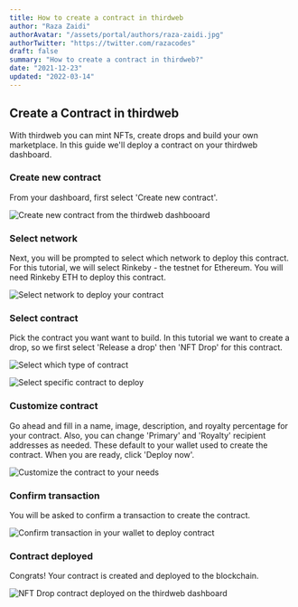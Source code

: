 ```yaml
---
title: How to create a contract in thirdweb
author: "Raza Zaidi"
authorAvatar: "/assets/portal/authors/raza-zaidi.jpg"
authorTwitter: "https://twitter.com/razacodes"
draft: false
summary: "How to create a contract in thirdweb?" 
date: "2021-12-23"
updated: "2022-03-14"
---
```


## Create a Contract in thirdweb

With thirdweb you can mint NFTs, create drops and build your own marketplace. In this guide we'll deploy a contract on your thirdweb dashboard. 

### Create new contract

From your dashboard, first select 'Create new contract'.

![Create new contract from the thirdweb dashbooard](/assets/portal/contracts/index/create-new-contract-dashboard.png)

### Select network

Next, you will be prompted to select which network to deploy this contract. For this tutorial, we will select Rinkeby - the testnet for Ethereum. You will need Rinkeby ETH to deploy this contract.

![Select network to deploy your contract](/assets/portal/contracts/index/select-network-for-contract-deployment.png)

### Select contract

Pick the contract you want want to build. In this tutorial we want to create a drop, so we first select 'Release a drop' then 'NFT Drop' for this contract.

![Select which type of contract](/assets/portal/contracts/index/select-type-of-contract.png)

![Select specific contract to deploy](/assets/portal/contracts/index/select-specific-contract-from-dashboard.png)

### Customize contract

Go ahead and fill in a name, image, description, and royalty percentage for your contract. Also, you can change 'Primary' and 'Royalty' recipient addresses as needed. These default to your wallet used to create the contract. When you are ready, click 'Deploy now'.

![Customize the contract to your needs](/assets/portal/contracts/index/deploy-new-nft-drop-contract-from-dashboard.png)

### Confirm transaction

You will be asked to confirm a transaction to create the contract.

![Confirm transaction in your wallet to deploy contract](/assets/portal/contracts/index/confirm-deploy-contact-transaction-in-wallet.png)

### Contract deployed

Congrats! Your contract is created and deployed to the blockchain.

![NFT Drop contract deployed on the thirdweb dashboard](/assets/portal/contracts/index/nft-drop-contract-deployed-on-dashboard.png)

<MdxNavigation>
  <MdxNavigationItem href="/contracts" title="Project" />
  <MdxNavigationItem
    href="/contracts/nft-collection"
    title="NFT Collection"
    next
  />
</MdxNavigation>